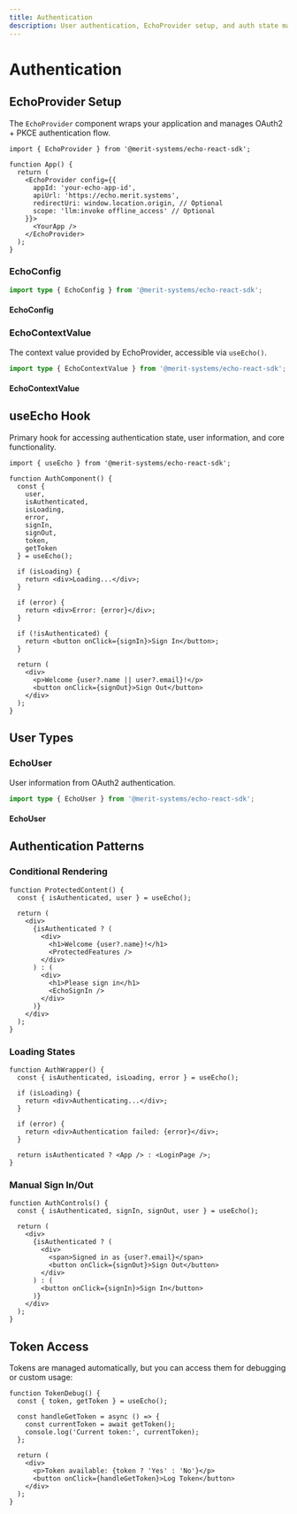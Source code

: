 ```yaml
---
title: Authentication
description: User authentication, EchoProvider setup, and auth state management
---
```


# Authentication

## EchoProvider Setup

The `EchoProvider` component wraps your application and manages OAuth2 + PKCE authentication flow.

```tsx
import { EchoProvider } from '@merit-systems/echo-react-sdk';

function App() {
  return (
    <EchoProvider config={{
      appId: 'your-echo-app-id',
      apiUrl: 'https://echo.merit.systems',
      redirectUri: window.location.origin, // Optional
      scope: 'llm:invoke offline_access' // Optional
    }}>
      <YourApp />
    </EchoProvider>
  );
}
```

### EchoConfig

```typescript
import type { EchoConfig } from '@merit-systems/echo-react-sdk';
```

#### EchoConfig

<AutoTypeTable 
  path="../echo-react-sdk/src/types/index.ts" 
  name="EchoConfig" 
/>

### EchoContextValue

The context value provided by EchoProvider, accessible via `useEcho()`.

```typescript
import type { EchoContextValue } from '@merit-systems/echo-react-sdk';
```

#### EchoContextValue

<AutoTypeTable 
  path="../echo-react-sdk/src/components/EchoProvider.tsx" 
  name="EchoContextValue" 
/>

## useEcho Hook

Primary hook for accessing authentication state, user information, and core functionality.

```tsx
import { useEcho } from '@merit-systems/echo-react-sdk';

function AuthComponent() {
  const { 
    user, 
    isAuthenticated, 
    isLoading,
    error,
    signIn, 
    signOut,
    token,
    getToken
  } = useEcho();
  
  if (isLoading) {
    return <div>Loading...</div>;
  }
  
  if (error) {
    return <div>Error: {error}</div>;
  }
  
  if (!isAuthenticated) {
    return <button onClick={signIn}>Sign In</button>;
  }
  
  return (
    <div>
      <p>Welcome {user?.name || user?.email}!</p>
      <button onClick={signOut}>Sign Out</button>
    </div>
  );
}
```

## User Types

### EchoUser

User information from OAuth2 authentication.

```typescript
import type { EchoUser } from '@merit-systems/echo-react-sdk';
```

#### EchoUser

<AutoTypeTable 
  path="../echo-react-sdk/src/types/index.ts" 
  name="EchoUser" 
/>

## Authentication Patterns

### Conditional Rendering

```tsx
function ProtectedContent() {
  const { isAuthenticated, user } = useEcho();
  
  return (
    <div>
      {isAuthenticated ? (
        <div>
          <h1>Welcome {user?.name}!</h1>
          <ProtectedFeatures />
        </div>
      ) : (
        <div>
          <h1>Please sign in</h1>
          <EchoSignIn />
        </div>
      )}
    </div>
  );
}
```

### Loading States

```tsx
function AuthWrapper() {
  const { isAuthenticated, isLoading, error } = useEcho();
  
  if (isLoading) {
    return <div>Authenticating...</div>;
  }
  
  if (error) {
    return <div>Authentication failed: {error}</div>;
  }
  
  return isAuthenticated ? <App /> : <LoginPage />;
}
```

### Manual Sign In/Out

```tsx
function AuthControls() {
  const { isAuthenticated, signIn, signOut, user } = useEcho();
  
  return (
    <div>
      {isAuthenticated ? (
        <div>
          <span>Signed in as {user?.email}</span>
          <button onClick={signOut}>Sign Out</button>
        </div>
      ) : (
        <button onClick={signIn}>Sign In</button>
      )}
    </div>
  );
}
```

## Token Access

Tokens are managed automatically, but you can access them for debugging or custom usage:

```tsx
function TokenDebug() {
  const { token, getToken } = useEcho();
  
  const handleGetToken = async () => {
    const currentToken = await getToken();
    console.log('Current token:', currentToken);
  };
  
  return (
    <div>
      <p>Token available: {token ? 'Yes' : 'No'}</p>
      <button onClick={handleGetToken}>Log Token</button>
    </div>
  );
}
```